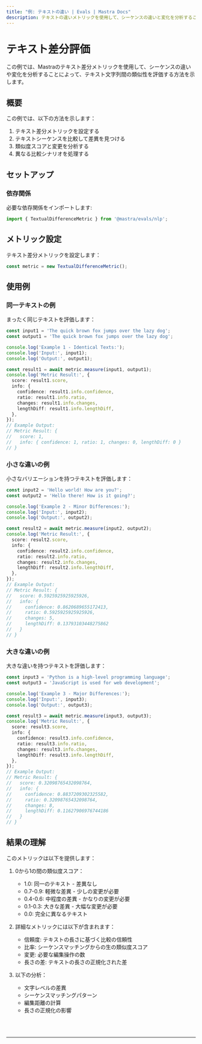 ```yaml
---
title: "例: テキストの違い | Evals | Mastra Docs"
description: テキストの違いメトリックを使用して、シーケンスの違いと変化を分析することによってテキスト文字列間の類似性を評価する例。
---
```



# テキスト差分評価

この例では、Mastraのテキスト差分メトリックを使用して、シーケンスの違いや変化を分析することによって、テキスト文字列間の類似性を評価する方法を示します。

## 概要

この例では、以下の方法を示します：

1. テキスト差分メトリックを設定する
2. テキストシーケンスを比較して差異を見つける
3. 類似度スコアと変更を分析する
4. 異なる比較シナリオを処理する

## セットアップ

### 依存関係

必要な依存関係をインポートします:

```typescript copy showLineNumbers filename="src/index.ts"
import { TextualDifferenceMetric } from '@mastra/evals/nlp';
```

## メトリック設定

テキスト差分メトリックを設定します：

```typescript copy showLineNumbers{4} filename="src/index.ts"
const metric = new TextualDifferenceMetric();
```

## 使用例

### 同一テキストの例

まったく同じテキストを評価します：

```typescript copy showLineNumbers{7} filename="src/index.ts"
const input1 = 'The quick brown fox jumps over the lazy dog';
const output1 = 'The quick brown fox jumps over the lazy dog';

console.log('Example 1 - Identical Texts:');
console.log('Input:', input1);
console.log('Output:', output1);

const result1 = await metric.measure(input1, output1);
console.log('Metric Result:', {
  score: result1.score,
  info: {
    confidence: result1.info.confidence,
    ratio: result1.info.ratio,
    changes: result1.info.changes,
    lengthDiff: result1.info.lengthDiff,
  },
});
// Example Output:
// Metric Result: {
//   score: 1,
//   info: { confidence: 1, ratio: 1, changes: 0, lengthDiff: 0 }
// }
```

### 小さな違いの例

小さなバリエーションを持つテキストを評価します：

```typescript copy showLineNumbers{26} filename="src/index.ts"
const input2 = 'Hello world! How are you?';
const output2 = 'Hello there! How is it going?';

console.log('Example 2 - Minor Differences:');
console.log('Input:', input2);
console.log('Output:', output2);

const result2 = await metric.measure(input2, output2);
console.log('Metric Result:', {
  score: result2.score,
  info: {
    confidence: result2.info.confidence,
    ratio: result2.info.ratio,
    changes: result2.info.changes,
    lengthDiff: result2.info.lengthDiff,
  },
});
// Example Output:
// Metric Result: {
//   score: 0.5925925925925926,
//   info: {
//     confidence: 0.8620689655172413,
//     ratio: 0.5925925925925926,
//     changes: 5,
//     lengthDiff: 0.13793103448275862
//   }
// }
```

### 大きな違いの例

大きな違いを持つテキストを評価します：

```typescript copy showLineNumbers{45} filename="src/index.ts"
const input3 = 'Python is a high-level programming language';
const output3 = 'JavaScript is used for web development';

console.log('Example 3 - Major Differences:');
console.log('Input:', input3);
console.log('Output:', output3);

const result3 = await metric.measure(input3, output3);
console.log('Metric Result:', {
  score: result3.score,
  info: {
    confidence: result3.info.confidence,
    ratio: result3.info.ratio,
    changes: result3.info.changes,
    lengthDiff: result3.info.lengthDiff,
  },
});
// Example Output:
// Metric Result: {
//   score: 0.32098765432098764,
//   info: {
//     confidence: 0.8837209302325582,
//     ratio: 0.32098765432098764,
//     changes: 8,
//     lengthDiff: 0.11627906976744186
//   }
// }
```

## 結果の理解

このメトリックは以下を提供します：

1. 0から1の間の類似度スコア：
   - 1.0: 同一のテキスト - 差異なし
   - 0.7-0.9: 軽微な差異 - 少しの変更が必要
   - 0.4-0.6: 中程度の差異 - かなりの変更が必要
   - 0.1-0.3: 大きな差異 - 大幅な変更が必要
   - 0.0: 完全に異なるテキスト

2. 詳細なメトリックには以下が含まれます：
   - 信頼度: テキストの長さに基づく比較の信頼性
   - 比率: シーケンスマッチングからの生の類似度スコア
   - 変更: 必要な編集操作の数
   - 長さの差: テキストの長さの正規化された差

3. 以下の分析：
   - 文字レベルの差異
   - シーケンスマッチングパターン
   - 編集距離の計算
   - 長さの正規化の影響

<br />
<br />
<hr className="dark:border-[#404040] border-gray-300" />
<br />
<br />
<GithubLink
  link={
    "https://github.com/mastra-ai/mastra/blob/main/examples/basics/evals/textual-difference"
  }
/> 
